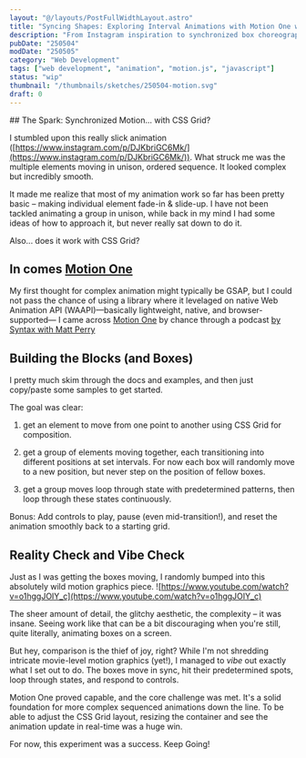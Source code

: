 ```yaml
---
layout: "@/layouts/PostFullWidthLayout.astro"
title: "Syncing Shapes: Exploring Interval Animations with Motion One with CSS Grid"
description: "From Instagram inspiration to synchronized box choreography - vibe-coding my way into looping animations with Motion One & CSS Grid"
pubDate: "250504"
modDate: "250505"
category: "Web Development"
tags: ["web development", "animation", "motion.js", "javascript"]
status: "wip"
thumbnail: "/thumbnails/sketches/250504-motion.svg"
draft: 0
---
```




<Motion />

<div class="prose max-w-7xl">
## The Spark: Synchronized Motion... with CSS Grid?

I stumbled upon this really slick animation ([https://www.instagram.com/p/DJKbriGC6Mk/](https://www.instagram.com/p/DJKbriGC6Mk/)). 
What struck me was the multiple elements moving in unison, ordered sequence. It looked complex but incredibly smooth. 

It made me realize that most of my animation work so far has been pretty basic – making individual element fade-in & slide-up. I have not been tackled animating a group in unison, while back in my mind I had some ideas of how to approach it, but never really sat down to do it.

Also... does it work with CSS Grid?

## In comes [Motion One](https://motion.dev/)

My first thought for complex animation might typically be GSAP, but I could not pass the chance of using a library where it levelaged on native Web Animation API  (WAAPI)—basically lightweight, native, and browser-supported— I came across [Motion One](https://motion.dev/) by chance through a podcast [by Syntax with Matt Perry](https://www.youtube.com/watch?v=r6oXsC1gGHc)

## Building the Blocks (and Boxes)

I pretty much skim through the docs and examples, and then just copy/paste some samples to get started.


The goal was clear: 
1. get an element to move from one point to another using CSS Grid for composition.

2. get a group of elements moving together, each transitioning into different positions at set intervals. For now each box will randomly move to a new position, but never step on the position of fellow boxes.

3. get a group moves loop through state with predetermined patterns, then loop through these states continuously.

Bonus: Add controls to play, pause (even mid-transition!), and reset the animation smoothly back to a starting grid.


## Reality Check and Vibe Check

Just as I was getting the boxes moving, I randomly bumped into this absolutely wild motion graphics piece.
![https://www.youtube.com/watch?v=o1hggJOIY_c](https://www.youtube.com/watch?v=o1hggJOIY_c)

The sheer amount of detail, the glitchy aesthetic, the complexity – it was insane. Seeing work like that can be a bit discouraging when you're still, quite literally, animating boxes on a screen.

But hey, comparison is the thief of joy, right? While I'm not shredding intricate movie-level motion graphics (yet!), I managed to *vibe* out exactly what I set out to do. The boxes move in sync, hit their predetermined spots, loop through states, and respond to controls. 

Motion One proved capable, and the core challenge was met. It's a solid foundation for more complex sequenced animations down the line. To be able to adjust the CSS Grid layout, resizing the container and see the animation update in real-time was a huge win.

For now, this experiment was a success. Keep Going!

</div>

